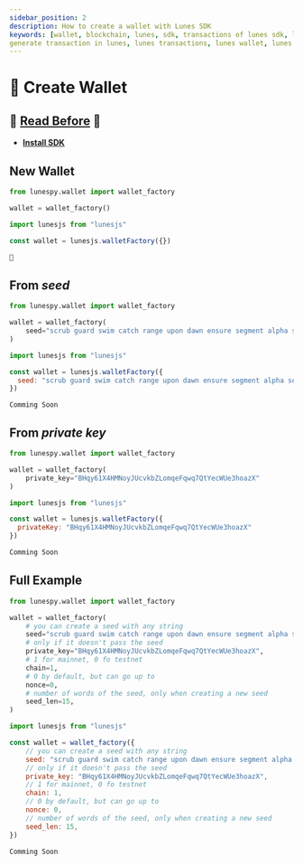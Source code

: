 ```yaml
---
sidebar_position: 2
description: How to create a wallet with Lunes SDK
keywords: [wallet, blockchain, lunes, sdk, transactions of lunes sdk, lunes sdk, generate wallet,
generate transaction in lunes, lunes transactions, lunes wallet, lunes creation wallet]
---
```



# 🔑 Create Wallet

## 🚨 [Read Before](/docs/sdk/wallet/cryptography) 🚨
- **[Install SDK](/docs/sdk/install_sdk)**

## New Wallet

<Tabs>
  <TabItem value="Python3" label="Python3" default>

  ```python {3}
  from lunespy.wallet import wallet_factory

  wallet = wallet_factory()
  ```

  </TabItem>

  <TabItem value="Node.js" label="Node.js">

  ```javascript {3}
  import lunesjs from "lunesjs"

  const wallet = lunesjs.walletFactory({})
  ```
  </TabItem>

  <TabItem value="Web" label="Web">

  ```javascript
  👻
  ```
  </TabItem>
</Tabs>

## From _seed_

<Tabs>
  <TabItem value="Python3" label="Python3" default>

  ```python {4}
  from lunespy.wallet import wallet_factory

  wallet = wallet_factory(
      seed="scrub guard swim catch range upon dawn ensure segment alpha sentence spend effort bar benefit"
  )
  ```
  </TabItem>
  <TabItem value="Node.js" label="Node.js">

  ```javascript {4}
  import lunesjs from "lunesjs"

  const wallet = lunesjs.walletFactory({
    seed: "scrub guard swim catch range upon dawn ensure segment alpha sentence spend effort bar benefit"
  })
  ```
  </TabItem>

  <TabItem value="Web" label="Web">

  ```
  Comming Soon
  ```

  </TabItem>
</Tabs>

## From _private key_

<Tabs>
  <TabItem value="Python3" label="Python3">

  ```python {4}
  from lunespy.wallet import wallet_factory

  wallet = wallet_factory(
      private_key="BHqy61X4HMNoyJUcvkbZLomqeFqwq7QtYecWUe3hoazX"
  )
  ```

  </TabItem>
  <TabItem value="Node.js" label="Node.js">

  ```javascript {4}
  import lunesjs from "lunesjs"

  const wallet = lunesjs.walletFactory({
    privateKey: "BHqy61X4HMNoyJUcvkbZLomqeFqwq7QtYecWUe3hoazX"
  })
  ```
  </TabItem>

  <TabItem value="Web" label="Web">

  ```javascript
  Comming Soon
  ```

  </TabItem>
</Tabs>

## Full Example

<Tabs>
  <TabItem value="Python3" label="Python3">

  ```python {5,7,9,11,13}
  from lunespy.wallet import wallet_factory

  wallet = wallet_factory(
      # you can create a seed with any string
      seed="scrub guard swim catch range upon dawn ensure segment alpha sentence spend effort bar benefit",
      # only if it doesn't pass the seed
      private_key="BHqy61X4HMNoyJUcvkbZLomqeFqwq7QtYecWUe3hoazX",
      # 1 for mainnet, 0 fo testnet
      chain=1,
      # 0 by default, but can go up to 
      nonce=0,
      # number of words of the seed, only when creating a new seed
      seed_len=15,
  )
  ```

  </TabItem>
  <TabItem value="Node.js" label="Node.js">

  ```javascript {5,7,9,11,13}
  import lunesjs from "lunesjs"

  const wallet = wallet_factory({
      // you can create a seed with any string
      seed: "scrub guard swim catch range upon dawn ensure segment alpha sentence spend effort bar benefit",
      // only if it doesn't pass the seed
      private_key: "BHqy61X4HMNoyJUcvkbZLomqeFqwq7QtYecWUe3hoazX",
      // 1 for mainnet, 0 fo testnet
      chain: 1,
      // 0 by default, but can go up to 
      nonce: 0,
      // number of words of the seed, only when creating a new seed
      seed_len: 15,
  })
  ```
  </TabItem>

  <TabItem value="Web" label="Web">

  ```javascript
  Comming Soon
  ```

  </TabItem>
</Tabs>
